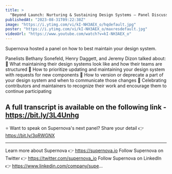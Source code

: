 ```yaml
---
title: >
  "Beyond Launch: Nurturing & Sustaining Design Systems — Panel Discussion, presented by Supernova"
publishedAt: "2023-08-31T09:22:38Z"
image: "https://i.ytimg.com/vi/kI-NH3AEX_o/hqdefault.jpg"
poster: "https://i.ytimg.com/vi/kI-NH3AEX_o/maxresdefault.jpg"
videoUrl: "https://www.youtube.com/watch?v=kI-NH3AEX_o"
---
```


Supernova hosted a panel on how to best maintain your design system.

Panelists Bethany Sonefeld, Henry Daggett, and Jeremy Dizon talked about:
🔹 What maintaining their design systems look like and how their teams are structured
🔹 How to prioritize updating and maintaining your design system with requests for new components
🔹 How to version or deprecate a part of your design system and when to communicate those changes
🔹 Celebrating contributors and maintainers to recognize their work and encourage them to continue participating

## A full transcript is available on the following link - https://bit.ly/3L4Unhg

⭐️ Want to speak on Supernova's next panel?
Share your detail 👉 https://bit.ly/3qRWGNX

---

Learn more about Supernova 👉 https://supernova.io
Follow Supernova on Twitter 👉 https://twitter.com/supernova_io
Follow Supernova on LinkedIn 👉 https://www.linkedin.com/company/supe...
